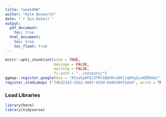 ```yaml
---
title: "week8HW"
author: "Kyle Bosworth"
date: "`r Sys.Date()`"
output:
  pdf_document:
    toc: true
  html_document:
    toc: true
    toc_float: true
---
```


```r
knitr::opts_chunk$set(echo = TRUE,
                      message = FALSE,
                      warning = FALSE,
                      fi.path = "../outputs/")
ggmap::register_google(key = "AIzaSyDFEiZfRlGQ6VKco6XljqHYg1iuHZBSm3c")
register_stadiamaps ("7d632143-15b1-4847-925d-04842047a2e9", write = TRUE)
```


### Load Libraries
```r
library(here)
library(tidyverse)

```


